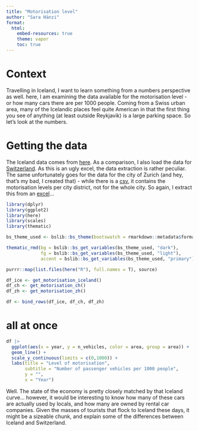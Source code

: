 ```yaml
---
title: "Motorisation level"
author: "Sara Hänzi"
format: 
  html:
    embed-resources: true
    theme: vapor
    toc: true
---
```


# Context

Travelling in Iceland, I want to learn something from a numbers perspective as well. here, I am examining the data available for the motorisation level - or how many cars there are per 1000 people. Coming from a Swiss urban area, many of the Icelandic places feel quite American in that the first thing you see of anything (at least outside Reykjavik) is a large parking space. So let's look at the numbers. 

# Getting the data

The Iceland data comes from [here](https://px.hagstofa.is/pxen/pxweb/en/Umhverfi/Umhverfi__5_samgongur__3_okutaekiogvegir/SAM03101.px/). As a comparison, I also load the data for [Switzerland](https://www.bfs.admin.ch/bfs/de/home/statistiken/kataloge-datenbanken.assetdetail.30148893.html). As this is an ugly excel, the data extraction is rather peculiar. The same unfortunately goes for the data for the city of Zurich (and hey, that's my bad, I created that) - while there is a [csv](https://opendata.swiss/de/dataset/motorisierungsgrad-nach-rechtsform-stadtquartier-und-jahr-seit-2002), it contains the motorisation levels per city district, not for the whole city. So again, I extract this from an [excel](https://www.stadt-zuerich.ch/content/dam/web/de/politik-verwaltung/statistik-und-daten/daten/mobilitaet/VER200T2007_Motorisierungsgrad-nach-Quartier.xlsx)...

```r
library(dplyr)
library(ggplot2)
library(here)
library(scales)
library(thematic)

bs_theme_used <- bslib::bs_theme(bootswatch = rmarkdown::metadata$format$html$theme)

thematic_rmd(bg = bslib::bs_get_variables(bs_theme_used, "dark"),
             fg = bslib::bs_get_variables(bs_theme_used, "light"),
             accent = bslib::bs_get_variables(bs_theme_used, "primary"))

purrr::map(list.files(here("R"), full.names = T), source)
```

```r
df_ice <- get_motorisation_iceland()
df_ch <- get_motorisation_ch()
df_zh <- get_motorisation_zh()

df <- bind_rows(df_ice, df_ch, df_zh)
```

# all at once

```r
df |> 
  ggplot(aes(x = year, y = n_vehicles, color = area, group = area)) + 
  geom_line() +
  scale_y_continuous(limits = c(0,1000)) +
  labs(title = "Level of motorisation",
       subtitle = "Number of passenger vehicles per 1000 people",
       y = "",
       x = "Year")
```

Well. The state of the economy is pretty closely matched by that Iceland curve... however, it would be interesting to know how many of these cars are actually used by locals, and how many are owned by rental car companies. Given the masses of tourists that flock to Iceland these days, it might be a sizeable chunk, and explain some of the differences between Iceland and Switzerland.

